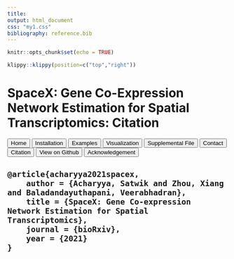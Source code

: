 ```yaml
---
title:
output: html_document
css: "my1.css"
bibliography: reference.bib
---
```


<style>
.main-container {
  max-width: 100% !important;
}
</style>


 
```r
knitr::opts_chunk$set(echo = TRUE)
```

```r
klippy::klippy(position=c("top","right"))
```

 <div class="part1">
<h1>SpaceX: Gene Co-Expression Network Estimation for
 Spatial Transcriptomics: Citation</h1>
 
<div class="tab">
<button class="tablinks button" onclick="location.href='htmlrmark1.html'">Home</button>
<button class="tablinks button" onClick="location.href='my2.html'">Installation</button> 
<button class="tablinks button" onclick="location.href='my3.html'">Examples</button>
<button class="tablinks button" onclick="location.href='my4.html'">Visualization</button>
<button class="tablinks button" onclick="location.href='my5.html'">Supplemental File</button>
<button class="tablinks button" onclick="location.href='my6.html'">Contact</button>
<button class="tablinks button" onclick="location.href='my7.html'">Citation</button>
<button class="tablinks button" onclick="location.href='my8.html'">View on Github</button>
<button class="tablinks button" onclick="location.href='my9.html'">Acknowledgement</button>
 </div>
  </div>


<p>

<h2><div class="language-plaintext highlighter-rouge"><div class="highlight"><pre class="highlight"><code>@article{acharyya2021spacex,
    author = {Acharyya, Satwik and Zhou, Xiang and Baladandayuthapani, Veerabhadran},
    title = {SpaceX: Gene Co-expression Network Estimation for Spatial Transcriptomics},
    journal = {bioRxiv},
    year = {2021}
} 
</code></pre></div></div>
</h2>





 


